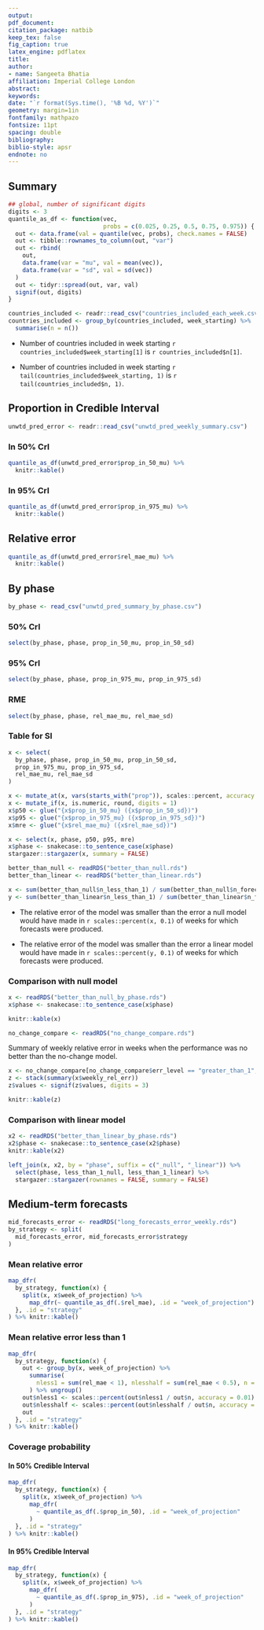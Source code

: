```yaml
---
output: 
pdf_document:
citation_package: natbib
keep_tex: false
fig_caption: true
latex_engine: pdflatex
title: 
author:
- name: Sangeeta Bhatia
affiliation: Imperial College London
abstract: 
keywords: 
date: "`r format(Sys.time(), '%B %d, %Y')`"
geometry: margin=1in
fontfamily: mathpazo
fontsize: 11pt
spacing: double
bibliography: 
biblio-style: apsr
endnote: no
---
```


## Summary
```r
## global, number of significant digits
digits <- 3
quantile_as_df <- function(vec,
                           probs = c(0.025, 0.25, 0.5, 0.75, 0.975)) {
  out <- data.frame(val = quantile(vec, probs), check.names = FALSE)
  out <- tibble::rownames_to_column(out, "var")
  out <- rbind(
    out,
    data.frame(var = "mu", val = mean(vec)),
    data.frame(var = "sd", val = sd(vec))
  )
  out <- tidyr::spread(out, var, val)
  signif(out, digits)
}

```

```r
countries_included <- readr::read_csv("countries_included_each_week.csv")
countries_included <- group_by(countries_included, week_starting) %>%
  summarise(n = n())
```

- Number of countries included in week starting 
`r countries_included$week_starting[1]` is `r countries_included$n[1]`.

- Number of countries included in week starting 
`r tail(countries_included$week_starting, 1)` is 
`r tail(countries_included$n, 1)`.


## Proportion in Credible Interval

```r
unwtd_pred_error <- readr::read_csv("unwtd_pred_weekly_summary.csv")
```

### In 50% CrI

```r

quantile_as_df(unwtd_pred_error$prop_in_50_mu) %>%
  knitr::kable()

```
### In 95% CrI

```r
quantile_as_df(unwtd_pred_error$prop_in_975_mu) %>%
  knitr::kable()
```

## Relative error


```r
quantile_as_df(unwtd_pred_error$rel_mae_mu) %>%
  knitr::kable()
```


## By phase

```r
by_phase <- read_csv("unwtd_pred_summary_by_phase.csv")
```
### 50% CrI

```r
select(by_phase, phase, prop_in_50_mu, prop_in_50_sd) 
```

### 95% CrI

```r
select(by_phase, phase, prop_in_975_mu, prop_in_975_sd) 
```

### RME


```r
select(by_phase, phase, rel_mae_mu, rel_mae_sd) 
```

### Table for SI

```r
x <- select(
  by_phase, phase, prop_in_50_mu, prop_in_50_sd,
  prop_in_975_mu, prop_in_975_sd,
  rel_mae_mu, rel_mae_sd
)

x <- mutate_at(x, vars(starts_with("prop")), scales::percent, accuracy = 0.1)
x <- mutate_if(x, is.numeric, round, digits = 1)
x$p50 <- glue("{x$prop_in_50_mu} ({x$prop_in_50_sd})")
x$p95 <- glue("{x$prop_in_975_mu} ({x$prop_in_975_sd})")
x$mre <- glue("{x$rel_mae_mu} ({x$rel_mae_sd})")

x <- select(x, phase, p50, p95, mre)
x$phase <- snakecase::to_sentence_case(x$phase)
stargazer::stargazer(x, summary = FALSE)

```

```r
better_than_null <- readRDS("better_than_null.rds")
better_than_linear <- readRDS("better_than_linear.rds")

x <- sum(better_than_null$n_less_than_1) / sum(better_than_null$n_forecasts)
y <- sum(better_than_linear$n_less_than_1) / sum(better_than_linear$n_forecasts)
```

- The relative error of the model was smaller than the error a null 
model would have made in `r scales::percent(x, 0.1)` of weeks for which forecasts were
produced.

- The relative error of the model was smaller than the error a linear 
model would have made in `r scales::percent(y, 0.1)` of weeks for which forecasts were
produced.

### Comparison with null model

```r
x <- readRDS("better_than_null_by_phase.rds") 
x$phase <- snakecase::to_sentence_case(x$phase)
```

```r
knitr::kable(x)
```

```r
no_change_compare <- readRDS("no_change_compare.rds")
```

Summary of weekly relative error in weeks when the performance was no
better than the no-change model.

```r
x <- no_change_compare[no_change_compare$err_level == "greater_than_1", ]
z <- stack(summary(x$weekly_rel_err))
z$values <- signif(z$values, digits = 3)
```

```r
knitr::kable(z)
```
### Comparison with linear model

```r
x2 <- readRDS("better_than_linear_by_phase.rds")
x2$phase <- snakecase::to_sentence_case(x2$phase)
knitr::kable(x2)

```
```r

left_join(x, x2, by = "phase", suffix = c("_null", "_linear")) %>%
  select(phase, less_than_1_null, less_than_1_linear) %>%
  stargazer::stargazer(rownames = FALSE, summary = FALSE)

```
## Medium-term forecasts

```r
mid_forecasts_error <- readRDS("long_forecasts_error_weekly.rds")
by_strategy <- split(
  mid_forecasts_error, mid_forecasts_error$strategy
)
```
### Mean relative error

```r
map_dfr(
  by_strategy, function(x) {
    split(x, x$week_of_projection) %>%
      map_dfr(~ quantile_as_df(.$rel_mae), .id = "week_of_projection")
  }, .id = "strategy"
) %>% knitr::kable()

```

### Mean relative error less than 1


```r
map_dfr(
  by_strategy, function(x) {
    out <- group_by(x, week_of_projection) %>%
      summarise(
        nless1 = sum(rel_mae < 1), nlesshalf = sum(rel_mae < 0.5), n = n()
      ) %>% ungroup()
    out$nless1 <- scales::percent(out$nless1 / out$n, accuracy = 0.01)
    out$nlesshalf <- scales::percent(out$nlesshalf / out$n, accuracy = 0.01)
    out
  }, .id = "strategy"
) %>% knitr::kable()

```



### Coverage probability

#### In 50% Credible Interval

```r

map_dfr(
  by_strategy, function(x) {
    split(x, x$week_of_projection) %>%
      map_dfr(
        ~ quantile_as_df(.$prop_in_50), .id = "week_of_projection"
      )
  }, .id = "strategy"
) %>% knitr::kable()

```
#### In 95% Credible Interval

```r

map_dfr(
  by_strategy, function(x) {
    split(x, x$week_of_projection) %>%
      map_dfr(
        ~ quantile_as_df(.$prop_in_975), .id = "week_of_projection"
      )
  }, .id = "strategy"
) %>% knitr::kable()

```
